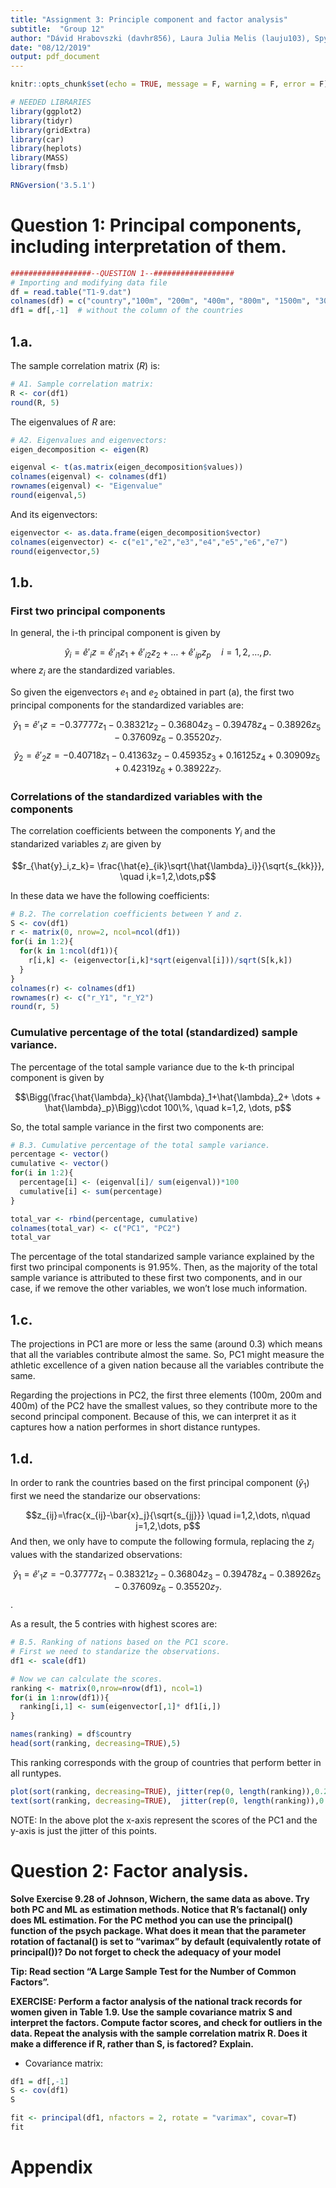 ```yaml
---
title: "Assignment 3: Principle component and factor analysis"
subtitle:  "Group 12"
author: "Dávid Hrabovszki (davhr856), Laura Julia Melis (lauju103), Spyridon Dimitriadis (spydi472), Vasileia Kampouraki (vaska979)"
date: "08/12/2019"
output: pdf_document
---
```


```r
knitr::opts_chunk$set(echo = TRUE, message = F, warning = F, error = F)
```

```r
# NEEDED LIBRARIES
library(ggplot2)
library(tidyr)
library(gridExtra)
library(car)
library(heplots)
library(MASS)
library(fmsb)

RNGversion('3.5.1')
```


# Question 1: Principal components, including interpretation of them.

```r
##################--QUESTION 1--##################
# Importing and modifying data file
df = read.table("T1-9.dat")
colnames(df) = c("country","100m", "200m", "400m", "800m", "1500m", "3000m" , "marathon")
df1 = df[,-1]  # without the column of the countries
```

## 1.a. 
The sample correlation matrix ($R$) is:
```r
# A1. Sample correlation matrix:
R <- cor(df1)
round(R, 5)
```

The eigenvalues of $R$ are:
```r
# A2. Eigenvalues and eigenvectors:
eigen_decomposition <- eigen(R)

eigenval <- t(as.matrix(eigen_decomposition$values))
colnames(eigenval) <- colnames(df1)
rownames(eigenval) <- "Eigenvalue"
round(eigenval,5)
```

And its eigenvectors:
```r
eigenvector <- as.data.frame(eigen_decomposition$vector)
colnames(eigenvector) <- c("e1","e2","e3","e4","e5","e6","e7")
round(eigenvector,5)
```

## 1.b. 

### First two principal components
In general, the i-th principal component is given by

$$\hat{y}_i=\hat{e}'_iz=\hat{e}'_{i1}z_1 + \hat{e}'_{i2}z_2 + \dots + \hat{e}'_{ip}z_p \quad i=1, 2, \dots, p.$$
where $z_i$ are the standardized variables.

So given the eigenvectors $e_1$ and $e_2$ obtained in part (a), the first two principal components for the standardized variables are: 

$$\hat{y}_1=\hat{e}'_1z=-0.37777z_1-0.38321z_2-0.36804z_3-0.39478z_4-0.38926z_5-0.37609z_6-0.35520z_7.$$
$$\hat{y}_2=\hat{e}'_2z=-0.40718z_1- 0.41363z_2- 0.45935z_3+0.16125 z_4+ 0.30909z_5+ 0.42319z_6+0.38922	z_7.$$

### Correlations of the standardized variables with the components

The correlation coefficients between the components $Y_i$ and the standarized variables $z_i$ are given by

$$r_{\hat{y}_i,z_k}= \frac{\hat{e}_{ik}\sqrt{\hat{\lambda}_i}}{\sqrt{s_{kk}}}, \quad i,k=1,2,\dots,p$$

In these data we have the following coefficients:
```r
# B.2. The correlation coefficients between Y and z. 
S <- cov(df1)
r <- matrix(0, nrow=2, ncol=ncol(df1))
for(i in 1:2){
  for(k in 1:ncol(df1)){
    r[i,k] <- (eigenvector[i,k]*sqrt(eigenval[i]))/sqrt(S[k,k])
  }
}
colnames(r) <- colnames(df1)
rownames(r) <- c("r_Y1", "r_Y2")
round(r, 5)
```

### Cumulative percentage of the total (standardized) sample variance.

The percentage of the total sample variance due to the k-th principal component is given by

$$\Bigg(\frac{\hat{\lambda}_k}{\hat{\lambda}_1+\hat{\lambda}_2+ \dots + \hat{\lambda}_p}\Bigg)\cdot 100\%, \quad k=1,2, \dots, p$$

So, the total sample variance in the first two components are: 
```r
# B.3. Cumulative percentage of the total sample variance.
percentage <- vector()
cumulative <- vector()
for(i in 1:2){
  percentage[i] <- (eigenval[i]/ sum(eigenval))*100
  cumulative[i] <- sum(percentage)
}

total_var <- rbind(percentage, cumulative)
colnames(total_var) <- c("PC1", "PC2")
total_var
```

The percentage of the total standarized sample variance explained by the first two principal components is 91.95%. Then, as the majority of the total sample variance is attributed to these first two components, and in our case, if we remove the other variables, we won't lose much information. 



## 1.c. 
The projections in PC1 are more or less the same (around 0.3) which means that all the variables contribute almost the same. So, PC1 might measure the athletic excellence of a given nation because all the variables contribute the same. 

Regarding the projections in PC2, the first three elements (100m, 200m and 400m) of the PC2 have the smallest values, so they contribute more to the second principal component. Because of this, we can interpret it as it captures how a nation performes in short distance runtypes.

## 1.d. 
In order to rank the countries based on the first principal component ($\hat{y}_1$) first we need the standarize our observations: 

$$z_{ij}=\frac{x_{ij}-\bar{x}_j}{\sqrt{s_{jj}}} \quad i=1,2,\dots, n\quad j=1,2,\dots, p$$
And then, we only have to compute the following formula, replacing the $z_j$ values with the standarized observations:

$$\hat{y}_1=\hat{e}'_1z=-0.37777z_1-0.38321z_2-0.36804z_3-0.39478z_4-0.38926z_5-0.37609z_6-0.35520z_7.$$.

As a result, the 5 contries with highest scores are: 

```r
# B.5. Ranking of nations based on the PC1 score.
# First we need to standarize the observations.
df1 <- scale(df1)

# Now we can calculate the scores.
ranking <- matrix(0,nrow=nrow(df1), ncol=1)
for(i in 1:nrow(df1)){
  ranking[i,1] <- sum(eigenvector[,1]* df1[i,])
}

names(ranking) = df$country 
head(sort(ranking, decreasing=TRUE),5)
```

This ranking corresponds with the group of countries that perform better in all runtypes. 

```r
plot(sort(ranking, decreasing=TRUE), jitter(rep(0, length(ranking)),0.2) , pch=" ", xlab="Scores of PC1", ylab="Jitter")
text(sort(ranking, decreasing=TRUE),  jitter(rep(0, length(ranking)),0.2), labels = names(sort(ranking, decreasing=TRUE)), cex=0.8)
```

NOTE: In the above plot the x-axis represent the scores of the PC1 and the y-axis is just the jitter of this points. 


\newpage

# Question 2: Factor analysis.

**Solve Exercise 9.28 of Johnson, Wichern, the same data as above. Try both PC and ML as estimation methods. Notice that R’s factanal() only does ML estimation. For the PC method you can use the principal() function of the psych package. What does it mean that the parameter rotation of factanal() is set to "varimax" by default (equivalently rotate of principal())? Do not forget to check the adequacy of your model**

**Tip: Read section “A Large Sample Test for the Number of Common Factors”.**

**EXERCISE: Perform a factor analysis of the national track records for women given in Table 1.9. Use the sample covariance matrix S and interpret the factors. Compute factor scores, and check for outliers in the data. Repeat the analysis with the sample correlation matrix R. Does it make a difference if R, rather than S, is factored? Explain.**

* Covariance matrix:
```r
df1 = df[,-1] 
S <- cov(df1)
S

fit <- principal(df1, nfactors = 2, rotate = "varimax", covar=T)
fit
```


# Appendix
